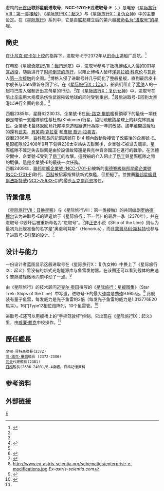 {{noteTA
|T=zh-hans:联邦星舰进取号 (NCC-1701-E); zh-hant:聯邦星艦企業號 (NCC-1701-E);
|G1=StarTrek
}}
{{Pathnav|星际旅行|进取号星舰}}
{{Infobox Fictional Spacecraft
| name = 联邦星舰进取号
| original_name = USS ''Enterprise''
| image = Star Trek - Enterprise-E fires Quantum torpedoes.jpg
| caption = 进取号发射量子鱼雷
| first = 《[[星艦迷航記VIII：戰鬥巡航|星艦迷航記VIII：戰鬥巡航]]》
| last = 《[[星际旅行X：复仇女神|星际旅行X：复仇女神]]》
| status = 除役(2408年)
| affiliation = [[星际联邦|星际联邦]]
| launched = 2372年
| decommissioned = 
| class = [[元首级星舰|元首级]]
| registry = [[星舰注册_(星际旅行)|NCC-1701-E]]
| maxspeed = <!-- Nemesis Warp8 - Provide actual citation *from* the canon before changing this! Anything else is unverifiable. Technical books are unclear as too being canon! However, since the Maximum Warp Speed is NOT stated in canon, it's best to leave this blank until it is stated.-->
| fighters = 
| auxcraft = [[穿梭机_(星际旅行)|穿梭机]]<br /> [[舰长小艇|舰长小艇]] <br /> Argo
| armaments = [[相位炮|相位炮]]<br /> [[星际旅行中的武器#光子鱼雷|光子鱼雷]]<br /> [[星际旅行中的武器#量子鱼雷|量子鱼雷]]
| defense = [[护盾_(星际旅行)|偏导仪护盾]]
| propulsion = [[脈衝引擎|脈衝引擎]]<br /> [[曲速引擎|曲速引擎]]
| power =
| length =
| width =
| height =
| mass =
| primeref = 《[[星艦迷航記VIII：戰鬥巡航|星艦迷航記VIII：戰鬥巡航]]》<br />《[[星际旅行IX：起义|星际旅行IX：起义]]》<br />《[[星际旅行X：复仇女神|星际旅行X：复仇女神]]》
}}
虚构的[[元首级星舰|元首级]]'''联邦星舰进取号'''，'''NCC-1701-E'''或'''进取号-E'''（{{lang|en|'''USS ''Enterprise''''' ('''NCC-1701-E''')}}、{{lang|en|'''''Enterprise''-E'''}}）是电影《[[星际旅行VIII：第一类接触|星际旅行VIII：第一类接触]]》、《[[星际旅行IX：起义|星际旅行IX：起义]]》与《[[星际旅行X：复仇女神|星际旅行X：复仇女神]]》中的主要设定。在《[[星际旅行|星际旅行]]》系列中，它是自[[星际联邦|联邦]]建立后的第六艘[[星舰进取号|被命名为“进取号”的星舰]]。

== 簡史 ==

在[[让吕克·皮卡尔|让吕克·皮卡尔]][[上校_(星际旅行)|上校]]的指挥下，进取号-E于2372年从[[旧金山|旧金山]]造船厂启航。<ref name="Encyclopedia">{{cite book|title=[[星际旅行百科全书|星际旅行百科全书]]|last=Okuda|first=Michael|coauthors=Okuda, Denise with Debbie Mirek|publisher=Pocket Books|id=ISBN 978-0-671-53609-1|year=1999}}</ref>

在电影《[[星艦奇航記VIII：戰鬥巡航|星艦奇航記VIII：戰鬥巡航]]》中，进取号参与了抵抗[[博格_(星际旅行)|博格人]]入侵的[[001星区战役|001星区战役]]，随后进行了[[时间旅行|时间倒流的旅行]]，以阻止博格人破坏[[泽弗拉姆·科克伦|泽弗拉姆·科克伦]]与[[瓦肯|瓦肯]]人[[第一次接触|第一次接触]]的企图。<ref name="Encyclopedia" />博格入侵了进取号并几乎同化了整艘星舰，直到最后皮卡尔舰长与Data重新夺回了它。在《[[星际旅行IX：起义|星际旅行IX：起义]]》，船员们阻止了[[索纳|索纳]]人的一起将巴库人强制迁出其母星的行动。<ref name="Encyclopedia" />在《[[星戰啓示錄|星际旅行X：复仇女神]]》中，进取号在阻止[[辛宗|辛宗]]用大规模杀伤性武器摧毁地球的同时受到重创。<ref name="Nemesis">{{cite episode|title=[[星际旅行X：复仇女神|星际旅行X：复仇女神]]}}</ref>最后进取号-E回到太空港以进行全面的修复。<ref name="Nemesis" />

西曆2385年，星曆62230.13，企業號-E在[[尚-路克·畢凱|尚-路克·畢凱]]艦長領導下的最後一項任務是帶領一支艦隊前往基杜馬(Khitomer)行星，協助疏散該星球上的非克林貢居民。企業號-E最終返回烏托邦平原造船廠進行為期一年的改裝。該年離開這艘船的還有[[沃尔夫_(星际旅行)|武夫]]、[[貝芙莉·克拉夏|貝芙莉·克拉夏]] 和[[鷹眼_喬迪·拉弗吉|鷹眼 喬迪·拉弗吉]]。<br />

西曆2386年，[[Data|百科]]艦長的記憶訊號在 B-4 體內啟動後接管了改裝後的企業號-E。<br />

星際艦隊於2408年9月下旬與236太空站失去聯繫後，企業號-E被派去調查。星際艦隊不確定失去聯繫是由於設備故障還是與克林貢帝國正在進行的戰爭。在流體空間中，企業號-E受到了[[溫蒂妮|昂丁]]的攻擊。這艘船的介入阻止了[[溫蒂妮|昂丁]]與星際艦隊之間的戰爭。這是企業號-E的最後一次任務。<br />

西曆2409年，[[聯邦星艦企業號_(NCC-1701-E)|聯邦星艦企業號 (NCC-1701-E)]]被新的[[Odyssey-class|奧德賽級]][[聯邦星艦企業號_(NCC-1701-F)|聯邦星艦企業號 (NCC-1701-F)]]取代。[[Data|百科]]被招募指揮該新式旗艦，但拒絕了。並推薦[[聯邦星艦貝爾法斯特號(NCC-75633-C)|聯邦星艦貝爾法斯特號(NCC-75633-C)]]的艦長[[Va'Kel_Shon|瓦克爾肖恩]]接任。

== 背景信息 ==
《[[星际旅行VII：日换星移|星际旅行VII：日换星移]]》与《星际旅行VIII：第一类接触》的共同编剧[[罗纳德·穆尔|罗纳德·穆尔]]认为进取号-E的建造始于《星际旅行：下一代》的最后一季（2370年），并在进取号-D毁坏后被重新命名为“进取号”。<ref>{{cite web|url=http://www.geocities.com/Hollywood/6952/ron87.txt |title=Answers |author=Ronald D. Moore |date=1998年2月17日 |accessdate=2006年12月31日 |archiveurl=https://web.archive.org/web/19991002102822/http://www.geocities.com/Hollywood/6952/ron87.txt |archivedate=1999年10月2日 |deadurl=yes }}</ref>非[[正史_(星际旅行)|正史]]小说《Ship of the Line》则认为最初为此舰准备的名字是“奥诺利耳斯”（Honorius），而且[[蒙哥马利·斯科特|蒙哥马利·斯科特]]也参与了进取号-E引擎的设计。<ref>{{cite book |last=Carey |first=Diane |authorlink=|title=Ship of the Line |url=https://archive.org/details/shipofline0000care |date=October 1997 |publisher=Pocket Books |location=New York, USA |isbn=0-671-00924-9}}</ref>

== 设计与能力 ==
一份设计者蓝图显示这艘进取号在《星际旅行X：复仇女神》中换上了《星际旅行IX：起义》里没有的新式光炮能源库与鱼雷发射器。在该图还可以看到舰体的曲速引擎舱被轻微地向前移动了一点。<ref>[http://www.ex-astris-scientia.org/schematics/enterprise-e-modifications.jpg http://www.ex-astris-scientia.org/schematics/enterprise-e-modifications.jpg] {{Wayback|url=http://www.ex-astris-scientia.org/schematics/enterprise-e-modifications.jpg |date=20150906024403 }} ''Ex-astris-scientia.com''</ref>

由《星际旅行》的技术顾问[[迈克尔·奥田|迈克尔·奥田]]撰写的《[[星际旅行：星舰图集|星际旅行：星舰图集]]》（Star Trek: Ships of the Line）中写道，进取号-E的最大速度是曲速9.985级。<ref name="Ship Guide">{{cite book|title=[[星际旅行：星舰图集|星际旅行：星舰图集]]|last=Okuda|first=Michael|coauthors=Clark, Margaret with Doug Drexler|publisher=Simon & Schuster Adult Publishing Group|id=ISBN 978-1-4165-3243-9|year=2006年11月}}</ref>
此舰装有量子鱼雷，每发威力是光子鱼雷的2倍（每发光子鱼雷的威力是1.313776E20焦耳）。16门Type12相位炮阵列，10个鱼雷管。<ref>{{Cite web |url=http://en.memory-alpha.org/wiki/Sovereign_class |title=Sovereign class |publisher=Memory Alpha |access-date=2013-12-02 |archive-date=2015-05-15 |archive-url=https://web.archive.org/web/20150515093225/http://en.memory-alpha.org/wiki/Sovereign_class |dead-url=no }}</ref>

进取号-E还可以用舰桥上的“手摇驾驶杆”控制。它出现在《星际旅行IX：起义》里，由[[威廉·赖克|威廉·赖克]]中校操作。<ref name="Encyclopedia" />

== 歷任艦長 ==
 摩根·貝特森艦長(2372)
 [[尚-路克·畢凱|尚-路克·畢凱]]艦長 (2372-2386)
 [[沃尔夫_(星际旅行)|武夫]]代理艦長(2381)
 [[Data|百科]]艦長(2386-2409)/B-4身體，百科記憶資料

== 参考资料 ==
{{Reflist}}

== 外部链接 ==
{{Memoryalpha|USS Enterprise (NCC-1701-E)}}

{{星际旅行进取号星舰}}

[[Category:企業號星艦|E]]